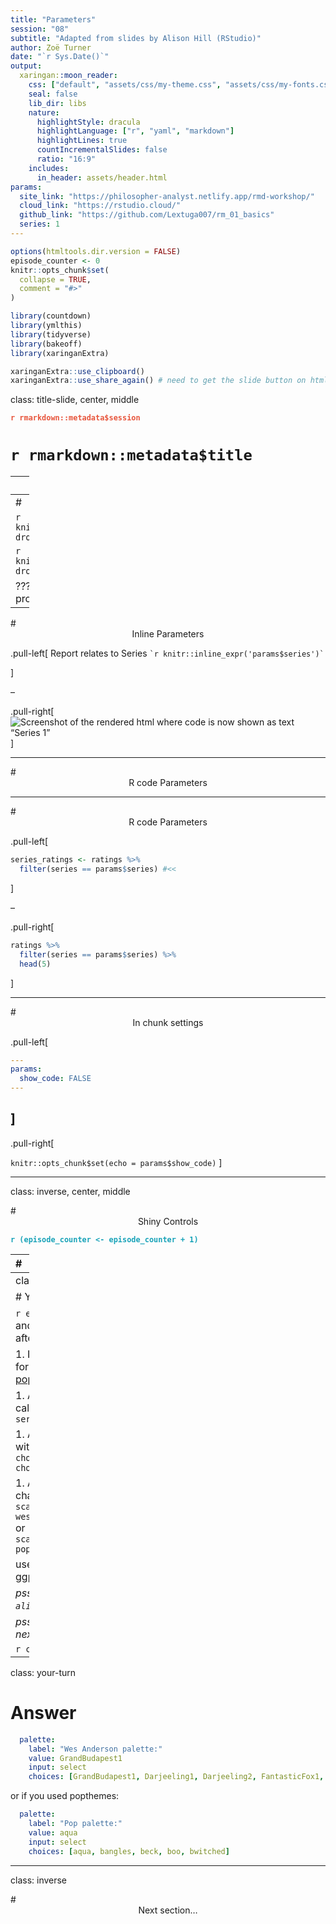 ```yaml
---
title: "Parameters"
session: "08"
subtitle: "Adapted from slides by Alison Hill (RStudio)"
author: Zoë Turner
date: "`r Sys.Date()`"
output:
  xaringan::moon_reader:
    css: ["default", "assets/css/my-theme.css", "assets/css/my-fonts.css"]
    seal: false 
    lib_dir: libs
    nature:
      highlightStyle: dracula
      highlightLanguage: ["r", "yaml", "markdown"]
      highlightLines: true
      countIncrementalSlides: false
      ratio: "16:9"
    includes:
      in_header: assets/header.html  
params:
  site_link: "https://philosopher-analyst.netlify.app/rmd-workshop/"
  cloud_link: "https://rstudio.cloud/"
  github_link: "https://github.com/Lextuga007/rm_01_basics"
  series: 1
---
```


```r
options(htmltools.dir.version = FALSE)
episode_counter <- 0
knitr::opts_chunk$set(
  collapse = TRUE,   
  comment = "#>"
)
```

```r
library(countdown)
library(ymlthis)
library(tidyverse)
library(bakeoff)
library(xaringanExtra)

xaringanExtra::use_clipboard()
xaringanExtra::use_share_again() # need to get the slide button on html view
```

class: title-slide, center, middle

<span class="fa-stack fa-4x">
  <i class="fa fa-circle fa-stack-2x" style="color: #ffffffcc;"></i>
  <strong class="fa-stack-1x" style="color:#e7553c;">`r rmarkdown::metadata$session`</strong>
</span> 

# `r rmarkdown::metadata$title`

---
class: inverse, center, middle

# <center>Parameters in RStudio</center>

<span class="fa-stack fa-4x">
  <i class="fa fa-circle fa-stack-2x" style="color: #fff;"></i>
  <strong class="fa-stack-1x" style="color:#17a2b8;">`r (episode_counter <- episode_counter + 1)` </strong>
</span> 

---
# <center>Knit with Parameters</center>

```r
knitr::include_graphics("images/knit-dropdown.png")
```


```r
knitr::include_graphics("images/knit-dropdown-wizard.PNG") 
```

???
This uses {shiny} and may be prompted to install for use

---

# <center>Inline Parameters</center>

.pull-left[
Report relates to Series ``` `r knitr::inline_expr('params$series')` ```

]

--

.pull-right[
![Screenshot of the rendered html where code is now shown as text "Series 1"](images/inline-parameter.PNG)
]


---

# <center>R code Parameters</center>
---

# <center>R code Parameters</center>

.pull-left[

```r

series_ratings <- ratings %>% 
  filter(series == params$series) #<<

```
]

--

.pull-right[

```r
ratings %>% 
  filter(series == params$series) %>% 
  head(5)
```

]

---

# <center>In chunk settings</center>

.pull-left[

```yaml
---
params:
  show_code: FALSE
---
```

]
--

.pull-right[

`knitr::opts_chunk$set(echo = params$show_code)`
]

---

class: inverse, center, middle

# <center>Shiny Controls</center>

<span class="fa-stack fa-4x">
  <i class="fa fa-circle fa-stack-2x" style="color: #fff;"></i>
  <strong class="fa-stack-1x" style="color:#17a2b8;">`r (episode_counter <- episode_counter + 1)` </strong>
</span> 

---
# <center>Shiny Controls</center>

.pull-left[
```yaml
title: "The Great British Bake Off"
output: html_document
params:
  series: 
    label: "Series numbers"
    value: 1
    input: slider
    min: 1
    max: 9
    step: 1
```
]

.pull-right[

* label: text
* value: starting point
* input: type of wizard
* min: minimum that you set
* max: maximum that you set
* step: increments (default gives smaller points that don't match data)

]

???
The params: YAML code uses {shiny} which needs to be installed.

When searching for options related to types of `input` consider adding `shiny` 
to the search.

---
class: your-turn

# Your turn

`r emo::ji("yarn")` **Knit** button and `Knit with Parameters...` after each step:=

1. Install and add library() call for either [wesanderson](https://github.com/karthik/wesanderson) or [popthemes](https://github.com/johnmackintosh/popthemes)

1. Add a new parameter called `palette:` spaced like `series:`

1. Add and replace `choices` with colour from the package `choices: [choice1, choice2, choice3]`

1. Add code to the ggplot2 to change the output colours: +
  `scale_colour_manual(values = wes_palette(params$palette))` or
  `scale_colour_manual(values = pop_palette(params$palette))`

use the parameter in our ggplot2 code.

_psst...`01-bakeoff-report-alison.Rmd` is there..._

_psst-psst...answer on the next slide..._


```r
countdown(minutes = 5)
```

---
class: your-turn

# Answer

```yaml
  palette: 
    label: "Wes Anderson palette:"
    value: GrandBudapest1
    input: select
    choices: [GrandBudapest1, Darjeeling1, Darjeeling2, FantasticFox1, Royal2]
```

or if you used popthemes:

```yaml
  palette: 
    label: "Pop palette:"
    value: aqua
    input: select
    choices: [aqua, bangles, beck, boo, bwitched]
```
---
class: inverse

# <center>Next section...</center>
